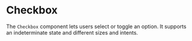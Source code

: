 
<Meta title="Atoms/Checkbox" of={Checkbox} />

# Checkbox

The `Checkbox` component lets users select or toggle an option. It supports an indeterminate state and different sizes and intents.

<Canvas>
  <Story name="Example">
    <Checkbox label="Accept terms" />
  </Story>
</Canvas>

<ArgsTable of={Checkbox} />
